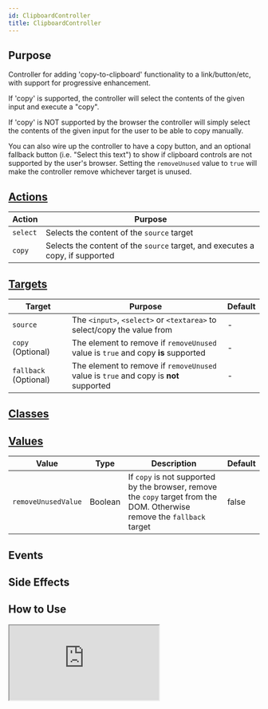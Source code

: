 ```yaml
---
id: ClipboardController
title: ClipboardController
---
```




## Purpose

Controller for adding 'copy-to-clipboard' functionality to a link/button/etc, with support for progressive enhancement.

If 'copy' is supported, the controller will select the contents of the given input and execute a "copy".

If 'copy' is NOT supported by the browser the controller will simply select the contents of the given input for the user to be able to copy manually.

You can also wire up the controller to have a copy button, and an optional fallback button (i.e. "Select this text") to show if clipboard controls are not supported by the user's browser. Setting the `removeUnused` value to `true` will make the controller remove whichever target is unused.


## [Actions](https://stimulus.hotwire.dev/reference/actions)

| Action   | Purpose                                                                       |
|----------|-------------------------------------------------------------------------------|
| `select` | Selects the content of the `source` target                                    |
| `copy`   | Selects the content of the `source` target, and executes a copy, if supported |

## [Targets](https://stimulus.hotwire.dev/reference/targets)

| Target                | Purpose                                                                                | Default |
|-----------------------|----------------------------------------------------------------------------------------|---------|
| `source`              | The `<input>`, `<select>` or `<textarea>` to select/copy the value from                | -       |
| `copy` (Optional)     | The element to remove if `removeUnused`  value is `true` and copy **is** supported     | -       |
| `fallback` (Optional) | The element to remove if `removeUnused` value  is `true` and copy is **not** supported | -       |

## [Classes](https://stimulus.hotwire.dev/reference/classes)
<NoClasses/>

## [Values](https://stimulus.hotwire.dev/reference/values)

| Value               | Type    | Description                                                                                                              | Default |
|---------------------|---------|--------------------------------------------------------------------------------------------------------------------------|---------|
| `removeUnusedValue` | Boolean | If `copy` is not supported by the browser, remove the `copy` target from the DOM. Otherwise remove the `fallback` target | false   |

## Events
<NoEvents/>

## Side Effects
<NoSideEffects/>


## How to Use
<iframe
  src="https://stimulus-library.netlify.app/controllers/clipboard_controller.html"
  style={{width: "100%", height: "500px", border: "0", borderRadius: "4px", overflow: "hidden"}}
  sandbox="allow-forms allow-modals allow-popups allow-presentation allow-same-origin allow-scripts"
/>


